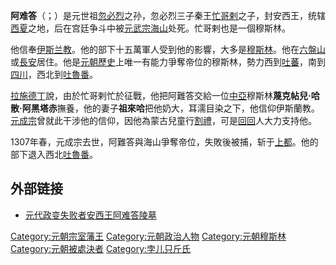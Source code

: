 '''阿难答'''（{{mong|m=ᠠᠨᠠᠨᠳᠠ|z=Ananda}}；{{bd|1273年|？|1307年|catIdx=A}}）是元世祖[[忽必烈|忽必烈]]之孙，忽必烈三子秦王[[忙哥剌|忙哥剌]]之子，封安西王，统辖[[西夏|西夏]]之地，后在宫廷争斗中被[[元武宗|元武宗海山]]处死。忙哥剌也是一個穆斯林。

他信奉[[伊斯兰教|伊斯兰教]]。他的部下十五萬軍人受到他的影響，大多是[[穆斯林|穆斯林]]。他在[[六盤山|六盤山]]或[[長安|長安]]居住。他是[[元朝歷史|元朝歷史]]上唯一有能力爭奪帝位的穆斯林，勢力西到[[吐蕃|吐蕃]]，南到[[四川|四川]]，西北到[[吐魯番|吐魯番]]。

[[拉施德丁|拉施德丁]]說，由於忙哥剌忙於征戰，他把阿難答交給一位[[中亞|中亞]]穆斯林'''蔑克帖兒·哈散·阿黑塔赤'''撫養，他的妻子'''祖來哈'''把他奶大，耳濡目染之下，他信仰伊斯蘭教。[[元成宗|元成宗]]曾就此干涉他的信仰，因他為蒙古兒童行[[割禮|割禮]]，可是[[回回|回回]]人大力支持他。

1307年春，元成宗去世，阿難答與海山爭奪帝位，失敗後被捕，斩于[[元上都|上都]]。他的部下退入西北[[吐魯番|吐魯番]]。

==外部链接==
* [http://info.china.alibaba.com/news/detail/v5000180-d1004635859.html 元代政变失败者安西王阿难答陵墓] {{Wayback|url=http://info.china.alibaba.com/news/detail/v5000180-d1004635859.html |date=20190713181350 }}

{{DEFAULTSORT:A}}
[[Category:元朝宗室藩王|Category:元朝宗室藩王]]
[[Category:元朝政治人物|Category:元朝政治人物]]
[[Category:元朝穆斯林|Category:元朝穆斯林]]
[[Category:元朝被處決者|Category:元朝被處決者]]
[[Category:孛儿只斤氏|Category:孛儿只斤氏]]